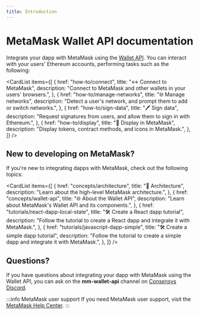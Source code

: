 ```yaml
---
title: Introduction
---
```



# MetaMask Wallet API documentation

Integrate your dapp with MetaMask using the [Wallet API](reference/json-rpc-api).
You can interact with your users' Ethereum accounts, performing tasks such as the following:

<CardList
  items={[
    {
      href: "how-to/connect",
      title: "↔️ Connect to MetaMask",
      description:
        "Connect to MetaMask and other wallets in your users' browsers.",
    },
    {
      href: "how-to/manage-networks",
      title: "🌐 Manage networks",
      description:
        "Detect a user's network, and prompt them to add or switch networks.",
    },
    {
      href: "how-to/sign-data",
      title: "🖊️ Sign data",
      description:
        "Request signatures from users, and allow them to sign in with Ethereum.",
    },
    {
      href: "how-to/display",
      title: "📄 Display in MetaMask",
      description: "Display tokens, contract methods, and icons in MetaMask.",
    },
  ]}
/>

## New to developing on MetaMask?

If you're new to integrating dapps with MetaMask, check out the following topics:

<CardList
  items={[
    {
      href: "concepts/architecture",
      title: "📐 Architecture",
      description: "Learn about the high-level MetaMask architecture.",
    },
    {
      href: "concepts/wallet-api",
      title: "🌐 About the Wallet API",
      description: "Learn about MetaMask's Wallet API and its components.",
    },
    {
      href: "tutorials/react-dapp-local-state",
      title: "🛠️ Create a React dapp tutorial",
      description:
        "Follow the tutorial to create a React dapp and integrate it with MetaMask.",
    },
    {
      href: "tutorials/javascript-dapp-simple",
      title: "🛠️ Create a simple dapp tutorial",
      description:
        "Follow the tutorial to create a simple dapp and integrate it with MetaMask.",
    },
  ]}
/>

## Questions?

If you have questions about integrating your dapp with MetaMask using the Wallet API, you can ask on
the **mm-wallet-api** channel on [Consensys Discord](https://discord.gg/consensys).

:::info MetaMask user support
If you need MetaMask user support, visit the [MetaMask Help Center](https://support.metamask.io/).
:::
